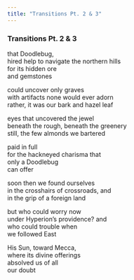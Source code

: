```yaml
---
title: "Transitions Pt. 2 & 3"
---
```


### Transitions Pt. 2 & 3

that Doodlebug,<br>
hired help to navigate the northern hills<br>
for its hidden ore<br>
and gemstones<br>

could uncover only graves<br>
with artifacts none would ever adorn<br>
rather, it was our bark and hazel leaf<br>

eyes that uncovered the jewel<br>
beneath the rough, beneath the greenery<br>
still, the few almonds we bartered<br>

paid in full<br>
for the hackneyed charisma that<br>
only a Doodlebug<br>
can offer<br>

soon then we found ourselves<br>
in the crosshairs of crossroads, and<br>
in the grip of a foreign land<br>

but who could worry now<br>
under Hyperion's providence? and<br>
who could trouble when<br>
we followed East<br>

His Sun, toward Mecca,<br>
where its divine offerings<br>
absolved us of all<br>
our doubt<br>

<br>
